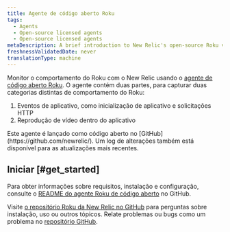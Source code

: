 ```yaml
---
title: Agente de código aberto Roku
tags:
  - Agents
  - Open-source licensed agents
  - Open-source licensed agents
metaDescription: A brief introduction to New Relic's open-source Roku video agent.
freshnessValidatedDate: never
translationType: machine
---
```


Monitor o comportamento do Roku com o New Relic usando o [agente de código aberto Roku](https://github.com/newrelic/video-agent-roku). O agente contém duas partes, para capturar duas categorias distintas de comportamento do Roku:

1. Eventos de aplicativo, como inicialização de aplicativo e solicitações HTTP
2. Reprodução de vídeo dentro do aplicativo

<Callout variant="tip">
  Este agente é lançado como código aberto no [GitHub](https://github.com/newrelic/). Um log de alterações também está disponível para as atualizações mais recentes.
</Callout>

## Iniciar [#get_started]

Para obter informações sobre requisitos, instalação e configuração, consulte o [README do agente Roku de código aberto](https://github.com/newrelic/video-agent-roku/blob/master/README.md) no GitHub.

Visite [o repositório Roku da New Relic no GitHub](https://github.com/newrelic/video-agent-roku) para perguntas sobre instalação, uso ou outros tópicos. Relate problemas ou bugs como um problema no [repositório GitHub](https://github.com/newrelic/video-agent-roku/issues).

<InstallFeedback/>